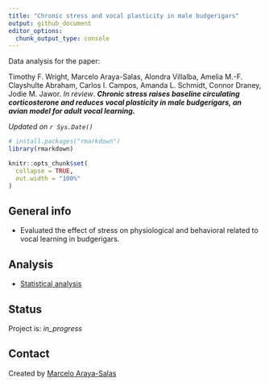 ```yaml
---
title: "Chronic stress and vocal plasticity in male budgerigars"
output: github_document
editor_options:
  chunk_output_type: console
---
```


<!-- Description  -->
<div class="alert alert-info">
Data analysis for the paper:

Timothy F. Wright, Marcelo Araya-Salas, Alondra Villalba, Amelia M.-F. Clayshulte Abraham, Carlos I. Campos, Amanda L. Schmidt, Connor Draney, Jodie M. Jawor. *In review*. ***Chronic stress raises baseline circulating corticosterone and reduces vocal plasticity in male budgerigars, an avian model for adult vocal learning.***

</div>

*Updated on `r Sys.Date()`*

<!-- README.md is generated from README.Rmd. Please edit that file -->

```r

# install.packages("rmarkdown")
library(rmarkdown)

knitr::opts_chunk$set(
  collapse = TRUE,
  out.width = "100%"
)
```


## General info

- Evaluated the effect of stress on physiological and behavioral related to vocal learning in budgerigars.

## Analysis

- [Statistical analysis](https://rpubs.com/marcelo-araya-salas/stress_vocal_learning)

## Status

Project is: *in_progress*

## Contact

Created by [Marcelo Araya-Salas](marce10.github.io/)
